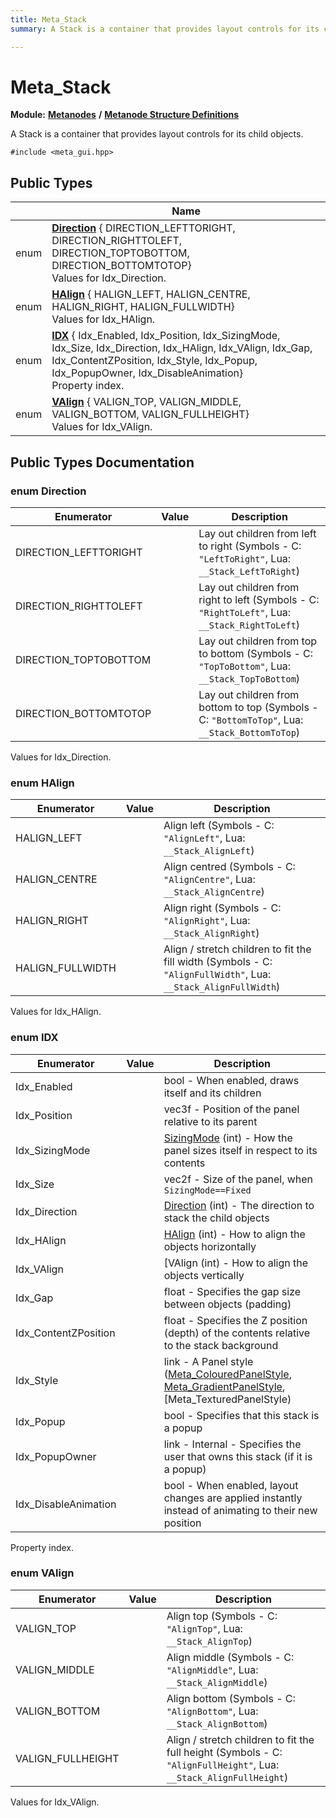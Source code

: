 ```yaml
---
title: Meta_Stack
summary: A Stack is a container that provides layout controls for its child objects. 

---
```


# Meta_Stack

**Module:** **[Metanodes](../Modules/group__api__metanodes.mdx)** **/** **[Metanode Structure Definitions](../Modules/group__api__metadefs.mdx)**



A Stack is a container that provides layout controls for its child objects. 


`#include <meta_gui.hpp>`

## Public Types

|                | Name           |
| -------------- | -------------- |
| enum| **[Direction](../Classes/struct_meta___stack.mdx#enum-direction)** { DIRECTION_LEFTTORIGHT, DIRECTION_RIGHTTOLEFT, DIRECTION_TOPTOBOTTOM, DIRECTION_BOTTOMTOTOP}<br />Values for Idx_Direction.  |
| enum| **[HAlign](../Classes/struct_meta___stack.mdx#enum-halign)** { HALIGN_LEFT, HALIGN_CENTRE, HALIGN_RIGHT, HALIGN_FULLWIDTH}<br />Values for Idx_HAlign.  |
| enum| **[IDX](../Classes/struct_meta___stack.mdx#enum-idx)** { Idx_Enabled, Idx_Position, Idx_SizingMode, Idx_Size, Idx_Direction, Idx_HAlign, Idx_VAlign, Idx_Gap, Idx_ContentZPosition, Idx_Style, Idx_Popup, Idx_PopupOwner, Idx_DisableAnimation}<br />Property index.  |
| enum| **[VAlign](../Classes/struct_meta___stack.mdx#enum-valign)** { VALIGN_TOP, VALIGN_MIDDLE, VALIGN_BOTTOM, VALIGN_FULLHEIGHT}<br />Values for Idx_VAlign.  |

## Public Types Documentation

### enum Direction

| Enumerator | Value | Description |
| ---------- | ----- | ----------- |
| DIRECTION_LEFTTORIGHT | | Lay out children from left to right (Symbols - C: `"LeftToRight"`, Lua: `__Stack_LeftToRight`)   |
| DIRECTION_RIGHTTOLEFT | | Lay out children from right to left (Symbols - C: `"RightToLeft"`, Lua: `__Stack_RightToLeft`)   |
| DIRECTION_TOPTOBOTTOM | | Lay out children from top to bottom (Symbols - C: `"TopToBottom"`, Lua: `__Stack_TopToBottom`)   |
| DIRECTION_BOTTOMTOTOP | | Lay out children from bottom to top (Symbols - C: `"BottomToTop"`, Lua: `__Stack_BottomToTop`)   |



Values for Idx_Direction. 

### enum HAlign

| Enumerator | Value | Description |
| ---------- | ----- | ----------- |
| HALIGN_LEFT | | Align left (Symbols - C: `"AlignLeft"`, Lua: `__Stack_AlignLeft`)   |
| HALIGN_CENTRE | | Align centred (Symbols - C: `"AlignCentre"`, Lua: `__Stack_AlignCentre`)   |
| HALIGN_RIGHT | | Align right (Symbols - C: `"AlignRight"`, Lua: `__Stack_AlignRight`)   |
| HALIGN_FULLWIDTH | | Align / stretch children to fit the fill width (Symbols - C: `"AlignFullWidth"`, Lua: `__Stack_AlignFullWidth`)   |



Values for Idx_HAlign. 

### enum IDX

| Enumerator | Value | Description |
| ---------- | ----- | ----------- |
| Idx_Enabled | | bool - When enabled, draws itself and its children   |
| Idx_Position | | vec3f - Position of the panel relative to its parent   |
| Idx_SizingMode | | [SizingMode](../Classes/struct_meta___panel.mdx#enum-sizingmode) (int) - How the panel sizes itself in respect to its contents   |
| Idx_Size | | vec2f - Size of the panel, when `SizingMode==Fixed`  |
| Idx_Direction | | [Direction](../Classes/struct_meta___stack.mdx#enum-direction) (int) - The direction to stack the child objects   |
| Idx_HAlign | | [HAlign](../Classes/struct_meta___stack.mdx#enum-halign) (int) - How to align the objects horizontally   |
| Idx_VAlign | | [VAlign (int) - How to align the objects vertically   |
| Idx_Gap | | float - Specifies the gap size between objects (padding)   |
| Idx_ContentZPosition | | float - Specifies the Z position (depth) of the contents relative to the stack background   |
| Idx_Style | | link - A Panel style ([Meta_ColouredPanelStyle](../Classes/struct_meta___coloured_panel_style.mdx), [Meta_GradientPanelStyle](../Classes/struct_meta___gradient_panel_style.mdx), [Meta_TexturedPanelStyle)   |
| Idx_Popup | | bool - Specifies that this stack is a popup   |
| Idx_PopupOwner | | link - Internal - Specifies the user that owns this stack (if it is a popup)   |
| Idx_DisableAnimation | | bool - When enabled, layout changes are applied instantly instead of animating to their new position   |



Property index. 

### enum VAlign

| Enumerator | Value | Description |
| ---------- | ----- | ----------- |
| VALIGN_TOP | | Align top (Symbols - C: `"AlignTop"`, Lua: `__Stack_AlignTop`)   |
| VALIGN_MIDDLE | | Align middle (Symbols - C: `"AlignMiddle"`, Lua: `__Stack_AlignMiddle`)   |
| VALIGN_BOTTOM | | Align bottom (Symbols - C: `"AlignBottom"`, Lua: `__Stack_AlignBottom`)   |
| VALIGN_FULLHEIGHT | | Align / stretch children to fit the full height (Symbols - C: `"AlignFullHeight"`, Lua: `__Stack_AlignFullHeight`)   |



Values for Idx_VAlign. 

